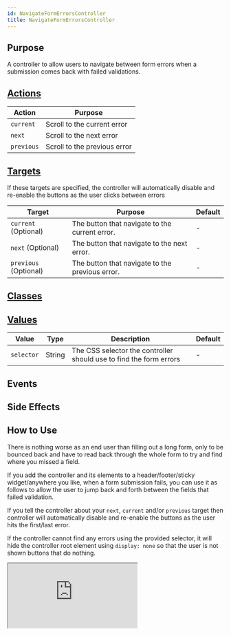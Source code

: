 ```yaml
---
id: NavigateFormErrorsController
title: NavigateFormErrorsController
---
```




## Purpose

A controller to allow users to navigate between form errors when a submission comes back with failed validations.


## [Actions](https://stimulus.hotwire.dev/reference/actions)

| Action | Purpose |
| --- | --- |
| `current` | Scroll to the current error |
| `next` | Scroll to the next error |
| `previous` | Scroll to the previous error |


## [Targets](https://stimulus.hotwire.dev/reference/targets)

If these targets are specified, the controller will automatically disable and re-enable the buttons as the user clicks between errors

| Target | Purpose | Default |
| --- | --- | --- |
| `current` (Optional) | The button that navigate to the current error.  | - |
| `next` (Optional) | The button that navigate to the next error. | - |
| `previous` (Optional) | The button that navigate to the previous error. | - |


## [Classes](https://stimulus.hotwire.dev/reference/classes)
<NoClasses/>

## [Values](https://stimulus.hotwire.dev/reference/values)

| Value | Type | Description | Default |
| --- | --- | --- | --- |
| `selector` | String | The CSS selector the controller should use to find the form errors | - |


## Events
<NoEvents/>

## Side Effects
<NoSideEffects/>


## How to Use

There is nothing worse as an end user than filling out a long form, only to be bounced back and have to read back through the whole form to try and find where you missed a field.

If you add the controller and its elements to a header/footer/sticky widget/anywhere you like, when a form submission fails, you can use it as follows to allow the user to jump
back and forth between the fields that failed validation.

If you tell the controller about your `next`, `current` and/or `previous` target then controller will automatically disable and re-enable the buttons as the user hits the first/last error.

If the controller cannot find any errors using the provided selector, it will hide the controller root element using `display: none` so that the user is not shown buttons that do nothing.

<iframe
  src="https://codesandbox.io/embed/navigateformerrorscontroller-e4m3t?fontsize=14&hidenavigation=1&theme=dark"
  style={{width: "100%", height: "500px", border: "0", borderRadius: "4px", overflow: "hidden"}}
  sandbox="allow-forms allow-modals allow-popups allow-presentation allow-same-origin allow-scripts"
/>


